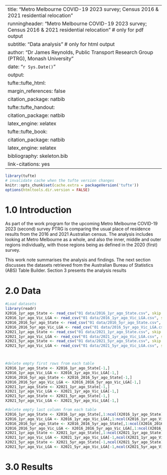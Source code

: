 
---
title: "Metro Melbourne COVID-19 2023 survey; Census 2016 & 2021 residential relocation"
runningheader: "Metro Melbourne COVID-19 2023 survey; Census 2016 & 2021 residential relocation" # only for pdf output
subtitle: "Data analysis" # only for html output
author: "Dr James Reynolds, Public Transport Research Group (PTRG), Monash University"
date: "`r Sys.Date()`"
output:
  tufte::tufte_html: 
    margin_references: false
    citation_package: natbib
  tufte::tufte_handout:
    citation_package: natbib
    latex_engine: xelatex
  tufte::tufte_book:
    citation_package: natbib
    latex_engine: xelatex
bibliography: skeleton.bib
link-citations: yes
---

```r
library(tufte)
# invalidate cache when the tufte version changes
knitr::opts_chunk$set(cache.extra = packageVersion('tufte'))
options(htmltools.dir.version = FALSE)
```


# 1.0 Introduction
As part of the work program for the upcoming Metro Melbourne COVID-19 2023 (second) survey PTRG is comparing the usual place of residence results from the 2016 and 2021 Australian census. The analysis includes looking at Metro Melbourne as a whole, and also the inner, middle and outer regions individually, with those regions being as defined in the 2020 (first) survey. 

This work note summarises the analysis and findings. The next section discusses the datasets retrieved from the Australian Bureau of Statistics (ABS) Table Builder. Section 3 presents the analysis results


# 2.0 Data 

```r


#Load datasets
library(readr)
X2016_1yr_ago_State <- read_csv("01 data/2016_1yr_ago_State.csv", skip = 8)
X2016_1yr_ago_Vic_LGA <- read_csv("01 data/2016_1yr_ago_Vic_LGA.csv", skip = 8)
X2016_2016_5yr_ago_State <- read_csv("01 data/2016_5yr_ago_State.csv", skip = 8)
X2016_2016_5yr_ago_Vic_LGA <- read_csv("01 data/2016_5yr_ago_Vic_LGA.csv", skip = 8)
X2021_1yr_ago_State <- read_csv("01 data/2021_1yr_ago_State.csv", skip = 8)
X2021_1yr_ago_Vic_LGA <- read_csv("01 data/2021_1yr_ago_Vic_LGA.csv", skip = 8)
X2021_5yr_ago_State <- read_csv("01 data/2021_5yr_ago_State.csv", skip = 8)
X2021_5yr_ago_Vic_LGA <- read_csv("01 data/2021_5yr_ago_Vic_LGA.csv", skip = 8)



#delete empty first rows from each table
X2016_1yr_ago_State <- X2016_1yr_ago_State[-1,]
X2016_1yr_ago_Vic_LGA <- X2016_1yr_ago_Vic_LGA[-1,]
X2016_2016_5yr_ago_State <- X2016_2016_5yr_ago_State[-1,]
X2016_2016_5yr_ago_Vic_LGA <- X2016_2016_5yr_ago_Vic_LGA[-1,]
X2021_1yr_ago_State <- X2021_1yr_ago_State[-1,]
X2021_1yr_ago_Vic_LGA <- X2021_1yr_ago_Vic_LGA[-1,]
X2021_5yr_ago_State <- X2021_5yr_ago_State[-1,]
X2021_5yr_ago_Vic_LGA <- X2021_5yr_ago_Vic_LGA[-1,]

#delete empty last column from each table
X2016_1yr_ago_State <- X2016_1yr_ago_State[,1:ncol(X2016_1yr_ago_State)-1]
X2016_1yr_ago_Vic_LGA <- X2016_1yr_ago_Vic_LGA[,1:ncol(X2016_1yr_ago_Vic_LGA)-1]
X2016_2016_5yr_ago_State <- X2016_2016_5yr_ago_State[,1:ncol(X2016_2016_5yr_ago_State)-1]
X2016_2016_5yr_ago_Vic_LGA <- X2016_2016_5yr_ago_Vic_LGA[,1:ncol(X2016_2016_5yr_ago_Vic_LGA)-1]
X2021_1yr_ago_State <- X2021_1yr_ago_State[,1:ncol(X2021_1yr_ago_State)-1]
X2021_1yr_ago_Vic_LGA <- X2021_1yr_ago_Vic_LGA[-1,ncol(X2021_1yr_ago_Vic_LGA)-1]
X2021_5yr_ago_State <- X2021_5yr_ago_State[-1,ncol(X2021_5yr_ago_State)-1]
X2021_5yr_ago_Vic_LGA <- X2021_5yr_ago_Vic_LGA[-1,ncol(X2021_5yr_ago_Vic_LGA)-1]


```


# 3.0 Results 


